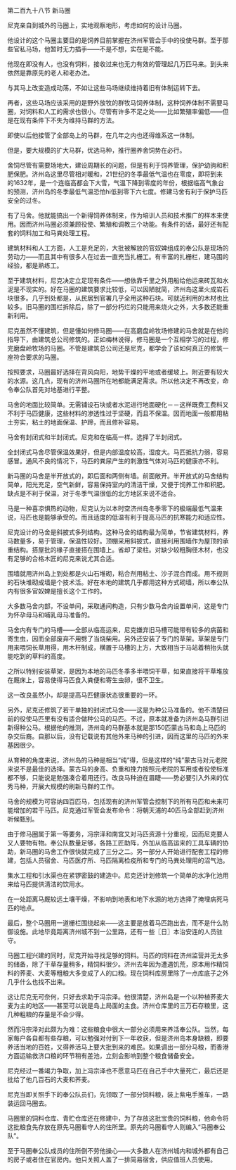 

第二百九十八节 新马圈

尼克亲自到城外的马圈上，实地观察地形，考虑如何的设计马圈。

他设计的这个马圈主要目的是饲养目前掌握在济州军管会手中的役使马群。至于那些官私马场，他暂时无力插手――不是不想，实在是不能。

他现在即没有人，也没有饲料，接收过来也无力有效的管理起几万匹马来。到头来依然是靠原先的老人和老办法。

与其马上改变造成动荡，不如让这些马场继续维持着旧有体制运转下去。

再者，这些马场应该采用的是野外放牧的群牧马饲养体制，这种饲养体制不需要马圈，对饲料和人工的需求也很小。尽管有许多不足之处――比如繁殖率偏低――但是在现有条件下不失为维持马群的方法。

即使以后他接管了全部岛上的马群，在几年之内也还得维系这一体制。

但是，要大规模的扩大马群，优选马种，推行圈养舍饲势在必行。

舍饲尽管有需要场地大，建设周期长的问题，但是有利于饲养管理，保护幼驹和积肥保肥。济州岛这里尽管相对暖和，21世纪的冬季最低气温也在零度，即将到来的1632年，是一个连临高都会下大雪，气温下降到零度的年份，根据临高气象台的预测，济州岛的冬季最低气温恐怕hi低到零下六七度。修建马舍有利于保护马匹安全的过冬。

有了马舍。他就能搞出一个新得饲养体制来，作为培训人员和技术推广的样本来使用。因而济州马圈必须兼顾役使、繁殖和调教三个功能。有条件的话，最好还有配套的饲料加工和马粪处理工程。

建筑材料和人工方面，人工是充足的，大批被解放的官奴婢组成的奉公队是现场的劳动力――而且其中有很多人在过去一直充当扎栅工。有丰富的扎栅栏，建马围的经验，都是熟练工。

至于建筑材料，尼克决定立足现有条件――想依靠千里之外用船给他运来砖瓦和水泥是不现实的。好在马圈的建筑要求比较低，可以因陋就简，济州岛这里火成岩石块很多。几乎到处都是，从民居到官署几乎全用这种石块。可就近利用的木材也比较多。旧马圈的围栏拆除后，除了一部分朽烂的只能用来烧火之外，大多数还能重新利用。

尼克虽然不懂建筑，但是懂如何修马圈――在高磨盘岭牧场修建的马舍就是在他的指导下，由建筑总公司修筑的。正如梅林说得，修马圈是一个互相学习的过程，修完磨盘岭牧场的马圈。不管是建筑总公司还是尼克，都学会了该如何真正的修筑一座符合要求的马圈。

按照要求，马圈最好选择在背风向阳，地势干燥的平地或者缓坡上。附近要有较大的水源。这几点，现有的济州马圈所在地都能满足需求。所以他决定不再改变，命令奉公队首先对地基进行平整。

马舍的地面比较简单。无需铺设石块或者水泥进行地面硬化－－这样既费工费料又不利于马匹健康，这些材料的渗透性过于坚硬，而且不保温。因而地面一般都用粘土夯实，粘土的地面保温、护蹄，而且修补容易。

马舍有封闭式和半封闭式。尼克和在临高一样。选择了半封闭式。

全封闭式马舍尽管保温效果好，但是内部温度较高，湿度大。马匹抵抗力弱，容易感冒。通风不良的情况下，马匹的粪尿产生的刺激性气体对马匹的健康亦不利。

新马圈的马舍是半开放式的，即后面和两侧有墙。前面敞开。半开放式的马舍结构简单，阳光充足，空气新鲜，容易保持室内的清洁干燥，又便于饲养工作和积肥。缺点是不利于保温，对于冬季气温很低的北方地区来说不适合。

马是一种喜凉惧热的动物，尼克认为以本时空济州岛冬季零下的极端最低气温来说，马匹也是能够承受的。而且适度的低温有利于提高马匹的抗寒能力和适应性。

尼克设计的马舍是斜披式多列结构。这种马舍的结构最为简单，节省建筑材料，养马数量多，易于管理，保温性较好。顶棚采用斜披式，直接利用围墙作为屋顶的承重结构。搭屋批的椽子直接搭在围墙上。省却了梁柱。对缺少较粗胸径木材，也没有足够的合格木匠的尼克来说尤其合适。

围墙就用济州岛上到处都是火山石堆砌，粘合剂用粘土、沙子混合而成。用不规则的石块堆砌成墙是个技术活。好在本地的建筑几乎都用这种方式砌墙，所以奉公队内有很多官奴婢是擅长这个工作的。

大多数马舍内部，不设单间，采取通间构造，只有少数马舍内设置单间，这是专门为怀孕母马和哺乳母马准备的。

马舍内有专门的马槽――全部从临高运来，尼克嫌弃旧马槽可能带有较多的病菌和寄生虫，因而全部废弃不用劈了当烧柴用。另外还安装了专门的草架。草架是专门用来喂饲长草用得，用木杆制成，横置于马槽的上方，大致相当于马站着稍抬头就能吃到的草料的高度。

之所以特别安装草架，是因为本地的马匹冬季多半喂饲干草，如果直接将干草堆放在厩床上，容易使得马匹食入粪便和寄生虫卵，很不卫生。

这一改良虽然小，却是提高马匹健康状态很重要的一环。

另外，尼克还修筑了若干单独的封闭式马舍――这是为种公马准备的。他不清楚目前的役使马匹里有没有适合做种公马的马匹。不过，原本就准备为济州岛马群引进新得种公马。根据他的推测，济州岛的马群基本就是那150匹蒙古马和岛上马匹的杂交后裔。自那以后，没有记载说有其他外来马种的引进，因而这里的马匹的外来基因很少。

从育种的角度来说，济州岛的马种是相当“纯”得，但是这样的“纯”蒙古马对元老院来说不是最佳的选择。蒙古马的身高、负重和挽力按照元老院的军用或者役使标准都不够，只能说是勉强凑合着用还行。改良马种迫在眉睫――势必要引入外来的优秀马种，开展大规模的刷新马群的工作。

马舍的规模为可容纳四百匹马，包括现有的济州军管会控制下的所有马匹和未来可能增加的若干马匹。尼克通过军管会发布命令：将朝天浦的40匹马全部赶到济州听候甄别。

由于修马圈属于第一等要务，冯宗泽和南宫又对马匹资源十分重视，因而尼克要人又人要物有物。奉公队数量足够，各路工匠助阵，外加从临高运来的工具车辆的协助，新马圈的马舍工作很快就完成了三分之二。另一部分人开始进行配套工程的修建，包括人员宿舍、马匹医疗所、马匹隔离检疫所和专门的马粪处理用的沼气池。

集水工程和引水渠也在紧锣密鼓的建造中。尼克还计划修筑一个简单的水净化池用来给马匹提供清洁的饮用水。

在一处距离马厩较远土壤干燥，不影响到地表和地下水源的地方选择了掩埋病死马匹的地点。

最后，整个马圈用一道栅栏围绕起来――这主要是放着马匹跑出去，而不是什么防御设施。此地毕竟距离济州城不到一公里路，还有一些〖日〗本治安连的人员驻守。

马圈工程兴建的同时，尼克开始寻找足够的饲料。马匹的饲料在济州监营并无太多的储备，除了干草存量稍多，精饲料很少。济州去年因为遭遇饥荒，原本用作精饲料的荞麦、大麦等粗粮大多变成了人的口粮。现在饲料库房里除了一点库底子之外几乎什么也找不出来。

这让尼克无可奈何，只好去求助于冯宗泽。他很清楚，济州岛是一个以种植荞麦大麦为主的地区――甚至可以说是岛上局面的主食。济州仓库里的三万石存粮里，这几种粗粮的存量是不会少得。

然而冯宗泽对此颇为为难：这些粮食中很大一部分必须用来养活奉公队。当然，每家每户各自都有些存粮，可以勉强对付到下一年收获，但是济州岛本身缺粮，即要养活当地的百姓，又得养活马上要大批到来的难民。如果调出一部分马粮，而香港方面运输救济口粮的环节稍有差池，立刻会影响到整个粮食储备安全。

尼克经过一番竭力争取，加上冯宗泽也不愿意马匹在自己手中大量死亡，最后还是批给了他几百石的大麦和荞麦。

尼克当即关照手下的奉公队员们，先领取了一部分饲料粮，装上紫电手推车，一路装运回马圈去。

马圈里的饲料仓库、青贮仓库还在修建中，为了存放这批宝贵的饲料粮，他命令将这批粮食先存放在原先马圈看守人的住所里。原先的马圈看守人则编入“马圈奉公队”。

至于马圈奉公队成员的住所倒不劳他操心――大多数人在济州城内和城外都有自己的房子或者住在官房内。他只关照人盖了一排简易宿舍，供应值班人员使用。

